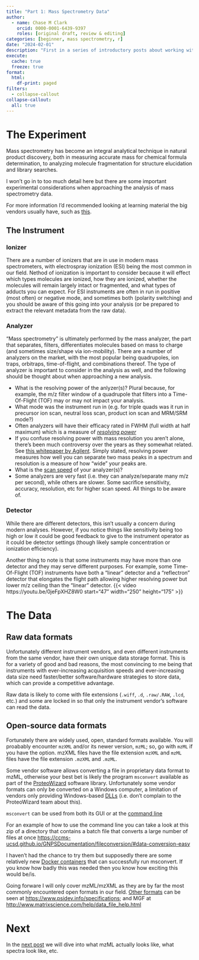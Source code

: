 ```yaml
---
title: "Part 1: Mass Spectrometry Data"
author:
  - name: Chase M Clark
    orcid: 0000-0001-6439-9397
    roles: [original draft, review & editing]
categories: [beginner, mass spectrometry, r]
date: "2024-02-01"
description: "First in a series of introductory posts about working with mass spectrometry data in R"
execute: 
  cache: true
  freeze: true
format:
  html:
    df-print: paged
filters:
  - collapse-callout
collapse-callout:
  all: true  
---
```



# The Experiment

Mass spectrometry has become an integral analytical technique in natural product discovery, both in measuring accurate mass for chemical formula determination, to analyzing molecule fragmentation for structure elucidation and library searches. 

I won't go in to too much detail here but there are some important experimental considerations when approaching the analysis of mass spectrometry data.

For more information I'd recommended looking at learning material the big vendors usually have, such as [this](https://www.thermofisher.com/us/en/home/industrial/mass-spectrometry/mass-spectrometry-learning-center/mass-spectrometry-technology-overview.html).

## The Instrument

### Ionizer

There are a number of ionizers that are in use in modern mass spectrometers, with electrospray ionization (ESI) being the most common in our field. Nethod of ionization is important to consider because it will effect which types molecules are ionized, how they are ionized, whether the molecules will remain largely intact or fragmented, and what types of adducts you can expect. For ESI instruments are often in run in positive (most often) or negative mode, and sometimes both (polarity switching) and you should be aware of this going into your analysis (or be prepared to extract the relevant metadata from the raw data).

### Analyzer

"Mass spectrometry" is ultimately performed by the mass analyzer, the part that separates, filters, differentiates molecules based on mass to charge (and sometimes size/shape via ion-mobility). There are a number of analyzers on the market, with the most popular being quadrupoles, ion traps, orbitraps, time-of-flight, and combinations thereof. The type of analyzer is important to consider in the analysis as well, and the following should be thought about when approaching a new analysis.

- What is the resolving power of the anlyzer(s)? Plural because, for example, the m/z filter window of a quadrupole that filters into a Time-Of-Flight (TOF) may or may not impact your analysis.
- What mode was the instrument run in (e.g. for triple quads was it run in precursor ion scan, neutral loss scan, product ion scan and MRM/SRM mode?)
- Often analyzers will have their efficacy rated in FWHM (full width at half maximum) which is a measure of [*resolving power*](https://web.archive.org/web/20230716165120/https://fiehnlab.ucdavis.edu/projects/seven-golden-rules/mass-resolution)
- If you confuse resolving power with mass resolution you aren't alone, there's been much controversy over the years as they somewhat related. See [this whitepaper by Agilent](https://web.archive.org/web/20211130002318/https://www.agilent.com/cs/library/technicaloverviews/public/5991-5885EN.pdf). Simply stated, resolving power measures how well you can separate two mass peaks in a spectrum and resolution is a measure of how "wide" your peaks are.
- What is the [scan speed](https://web.archive.org/web/20230716165120/https://fiehnlab.ucdavis.edu/projects/seven-golden-rules/mass-resolution) of your analyzer(s)?
- Some analyzers are very fast (i.e. they can analyze/separate many m/z per second), while others are slower. Some sacrifice sensitivity, accuracy, resolution, etc for higher scan speed. All things to be aware of.


### Detector

While there are different detectors, this isn't usually a concern during modern analyses. However, if you notice things like sensitivity being too high or low it could be good feedback to give to the instrument operator as it could be detector settings (though likely sample concentration or ionization efficiency). 

Another thing to note is that some instruments may have more than one detector and they may serve different purposes. For example, some Time-Of-Flight (TOF) instruments have both a "linear" detector and a "reflectron" detector that elongates the flight path allowing higher resolving power but lower m/z ceiling than the "linear" detector. {{< video https://youtu.be/0jeFpXHZ8W0 start="47" width="250" height="175" >}}


# The Data

## Raw data formats

Unfortunately different instrument vendors, and even different instruments from the same vendor, have their own unique data storage format. This is for a variety of good and bad reasons, the most convincing to me being that instruments with ever-increasing acquisition speeds and ever-increasing data size need faster/better software/hardware strategies to store data, which can provide a competitive advantage.

Raw data is likely to come with file extensions (`.wiff`, `.d`, `.raw/.RAW`, `.lcd`, etc.) and some are locked in so that only the instrument vendor's software can read the data.


## Open-source data formats

Fortunately there are widely used, open, standard formats available. You will proabably encounter `mzXML` and/or its newer version, `mzML`; so, go with `mzML` if you have the option. mzXML files have the file extension `mzXML` and `mzML` files have the file extension `.mzXML` and `.mzML`.

Some vendor software allows converting a file in proprietary data format to mzML, otherwise your best bet is likely the program `msconvert` available as part of the [ProteoWizard](https://proteowizard.sourceforge.io/download.html) software library. Unfortunately some vendor formats can only be converted on a Windows computer, a limitation of vendors only providing Windows-based [DLLs](https://learn.microsoft.com/en-us/troubleshoot/windows-client/deployment/dynamic-link-library) (i.e. don't complain to the ProteoWizard team about this).

`msconvert` can be used from both its GUI or at the [command line](https://proteowizard.sourceforge.io/tools/msconvert.html)

For an example of how to use the command line you can take a look at this zip of a directory that contains a batch file that converts a large number of files at once [https://ccms-ucsd.github.io/GNPSDocumentation/fileconversion/#data-conversion-easy]([https://ccms-ucsd.github.io/GNPSDocumentation/fileconversion/#data-conversion-easy])

I haven't had the chance to try them but supposedly there are some relatively new [Docker containers](https://github.com/ProteoWizard/container) that can successfully run msconvert. If you know how badly this was needed then you know how exciting this would be/is.

Going forware I will only cover mzML/mzXML as they are by far the most commonly encountered open formats in our field. [Other formats](https://en.wikipedia.org/wiki/Mass_spectrometry_data_format) can be seen at [https://www.psidev.info/specifications](https://www.psidev.info/specifications); and MGF at [http://www.matrixscience.com/help/data_file_help.html](http://www.matrixscience.com/help/data_file_help.html)

# Next

In the [next post](../2_mzml/) we will dive into what mzML actually looks like, what spectra look like, etc. 

